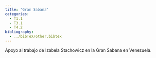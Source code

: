```yaml
---
title: "Gran Sabana"
categories:
  - T1.1
  - T3.1
  - T4.2
bibliography: 
  - ../bibTeX/other.bibtex
---
```


Apoyo al trabajo de Izabela Stachowicz en la Gran Sabana en Venezuela.
